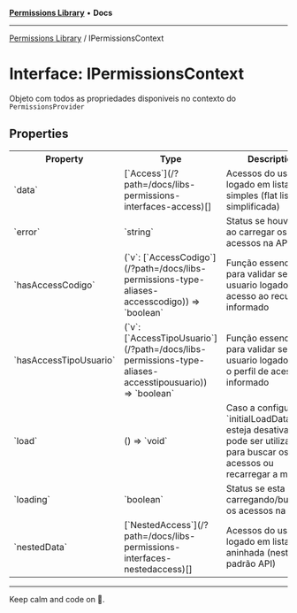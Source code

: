 
<Meta title="Libs/Permissions/interfaces/IPermissionsContext" />



[**Permissions Library**](/?path=/docs/libs-permissions-overview--page) • **Docs**

***

[Permissions Library](/?path=/docs/libs-permissions-overview--page) / IPermissionsContext

# Interface: IPermissionsContext

Objeto com todos as propriedades disponiveis no contexto do `PermissionsProvider`

## Properties

<table>
<tr><th>Property</th><th>Type</th><th>Description</th><th>Defined in</th></tr>
<tr></tr>
<tr><td>`data`</td><td>[`Access`](/?path=/docs/libs-permissions-interfaces-access)[]</td><td>Acessos do usuario logado em lista simples (flat list, simplificada)</td><td>types.ts:52</td></tr>
<tr><td>`error`</td><td>`string`</td><td>Status se houve erro ao carregar os acessos na API</td><td>types.ts:58</td></tr>
<tr><td>`hasAccessCodigo`</td><td>(`v`: [`AccessCodigo`](/?path=/docs/libs-permissions-type-aliases-accesscodigo)) => `boolean`</td><td>Função essencial para validar se o usuario logado possui acesso ao recurso informado</td><td>types.ts:60</td></tr>
<tr><td>`hasAccessTipoUsuario`</td><td>(`v`: [`AccessTipoUsuario`](/?path=/docs/libs-permissions-type-aliases-accesstipousuario)) => `boolean`</td><td>Função essencial para validar se o usuario logado possui o perfil de acesso informado</td><td>types.ts:62</td></tr>
<tr><td>`load`</td><td>() => `void`</td><td>Caso a configuração `initialLoadData` esteja desativada, pode ser utilizado para buscar os acessos ou recarregar a mesma.</td><td>types.ts:64</td></tr>
<tr><td>`loading`</td><td>`boolean`</td><td>Status se esta carregando/buscando os acessos na API</td><td>types.ts:56</td></tr>
<tr><td>`nestedData`</td><td>[`NestedAccess`](/?path=/docs/libs-permissions-interfaces-nestedaccess)[]</td><td>Acessos do usuario logado em lista aninhada (nested list, padrão API)</td><td>types.ts:54</td></tr>
</table>


***

Keep calm and code on 🤘.
